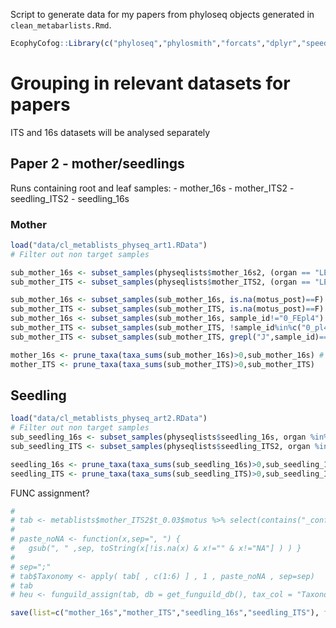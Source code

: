 Script to generate data for my papers from phyloseq objects generated in `clean_metabarlists.Rmd`.

```r
EcophyCofog::Library(c("phyloseq","phylosmith","forcats","dplyr","speedyseq","stringr"))
```


# Grouping in relevant datasets for papers

ITS and 16s datasets will be analysed separately

## Paper 2 - mother/seedlings 

Runs containing root and leaf samples:
  - mother_16s
  - mother_ITS2
  - seedling_ITS2
  - seedling_16s
  
### Mother

```r
load("data/cl_metablists_physeq_art1.RData")
# Filter out non target samples

sub_mother_16s <- subset_samples(physeqlists$mother_16s2, (organ == "LEAVES" | organ == "ROOTS") & project == "HOLOBROM_FE" | project == "HOLOBROM_R")
sub_mother_ITS <- subset_samples(physeqlists$mother_ITS2, (organ == "LEAVES" | organ == "ROOTS") & project == "HOLOBROM_MERES")

sub_mother_16s <- subset_samples(sub_mother_16s, is.na(motus_post)==F)
sub_mother_ITS <- subset_samples(sub_mother_ITS, is.na(motus_post)==F)
sub_mother_16s <- subset_samples(sub_mother_16s, sample_id!="0_FEpl4")
sub_mother_ITS <- subset_samples(sub_mother_ITS, !sample_id%in%c("0_pl4","0_FEpl4"))
sub_mother_ITS <- subset_samples(sub_mother_ITS, grepl("J",sample_id)==F)

mother_16s <- prune_taxa(taxa_sums(sub_mother_16s)>0,sub_mother_16s) # update taxa table (remove taxa with 0 reads after subset)
mother_ITS <- prune_taxa(taxa_sums(sub_mother_ITS)>0,sub_mother_ITS)
```


## Seedling

```r
load("data/cl_metablists_physeq_art2.RData")
# Filter out non target samples
sub_seedling_16s <- subset_samples(physeqlists$seedling_16s, organ %in%c( "LEAVES","ROOTS"))
sub_seedling_ITS <- subset_samples(physeqlists$seedling_ITS2, organ %in%c( "LEAVES","ROOTS"))

seedling_16s <- prune_taxa(taxa_sums(sub_seedling_16s)>0,sub_seedling_16s) # update taxa table (remove taxa with 0 reads after subset)
seedling_ITS <- prune_taxa(taxa_sums(sub_seedling_ITS)>0,sub_seedling_ITS)
```

FUNC assignment?
```r
# 
# tab <- metablists$mother_ITS2$t_0.03$motus %>% select(contains("_conf"))
# 
# paste_noNA <- function(x,sep=", ") {
#   gsub(", " ,sep, toString(x[!is.na(x) & x!="" & x!="NA"] ) ) }
# 
# sep=";"
# tab$Taxonomy <- apply( tab[ , c(1:6) ] , 1 , paste_noNA , sep=sep)
# tab 
# heu <- funguild_assign(tab, db = get_funguild_db(), tax_col = "Taxonomy")
```



```r
save(list=c("mother_16s","mother_ITS","seedling_16s","seedling_ITS"), file = "data/out/seedling_leafNroot.RData")
```

